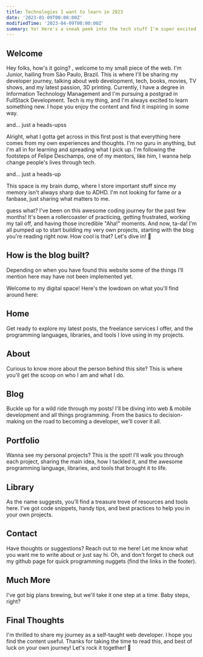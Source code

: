 ```yaml
---
title: Technologies I want to learn in 2023
date: '2023-01-09T00:00:00Z'
modifiedTime: '2023-04-09T00:00:00Z'
summary: Yo! Here's a sneak peek into the tech stuff I'm super excited to dive into in 2023. Buckle up!
---
```


## Welcome

Hey folks, how's it going? , welcome to my small piece of the web.
 I'm Junior, hailing from São Paulo, Brazil. This is where I'll be sharing my developer journey, talking about web development, tech, books, movies, TV shows, and my latest passion, 3D printing.
Currently, I have a degree in Information Technology Management and I'm pursuing a postgrad in FullStack Development. Tech is my thing, and I'm always excited to learn something new.
I hope you enjoy the content and find it inspiring in some way.

and... just a heads-upss

<Alert icon='🔗' variant='info'>
  <AlertTitle> </AlertTitle>
  <AlertDescription>Alright, what I gotta get across in this first post is that everything here comes from my own experiences and thoughts.
  I'm no guru in anything, but I'm all in for learning and spreading what I pick up. I'm following the footsteps of Felipe Deschamps, one of my mentors, like him, I wanna help change people's lives through tech.</AlertDescription>
</Alert>

and... just a heads-up

<Alert icon='💡' variant='warning'>
  <AlertTitle></AlertTitle>
  <AlertDescription>This space is my brain dump, where I store important stuff since my memory isn't always sharp due to ADHD. I'm not looking for fame or a fanbase, just sharing what matters to me.</AlertDescription>
</Alert>

guess what? I've been on this awesome coding journey for the past few months! It's been a rollercoaster of practicing, getting frustrated, working my tail off, and having those incredible "Aha!" moments. And now, ta-da! I'm all pumped up to start building my very own projects, starting with the blog you're reading right now. How cool is that? Let's dive in! 🚀


## How is the blog built?


<Alert icon='🔗' variant='info'>
  <AlertTitle></AlertTitle>
  <AlertDescription>Depending on when you have found this website some of the things I’ll mention here may have not been implemented yet.</AlertDescription>
</Alert>

Welcome to my digital space! Here's the lowdown on what you'll find around here:
## Home
Get ready to explore my latest posts, the freelance services I offer, and the programming languages, libraries, and tools I love using in my projects.

## About
Curious to know more about the person behind this site? This is where you'll get the scoop on who I am and what I do.

## Blog
Buckle up for a wild ride through my posts! I'll be diving into web & mobile development and all things programming. From the basics to decision-making on the road to becoming a developer, we'll cover it all.

## Portfolio
Wanna see my personal projects? This is the spot! I'll walk you through each project, sharing the main idea, how I tackled it, and the awesome programming language, libraries, and tools that brought it to life.

## Library
As the name suggests, you'll find a treasure trove of resources and tools here. I've got code snippets, handy tips, and best practices to help you in your own projects.

## Contact
Have thoughts or suggestions? Reach out to me here! Let me know what you want me to write about or just say hi. Oh, and don't forget to check out my github page for quick programming nuggets (find the links in the footer).

## Much More
I've got big plans brewing, but we'll take it one step at a time. Baby steps, right?

## Final Thoughts
I'm thrilled to share my journey as a self-taught web developer. I hope you find the content useful. Thanks for taking the time to read this, and best of luck on your own journey! Let's rock it together! 🚀
```

